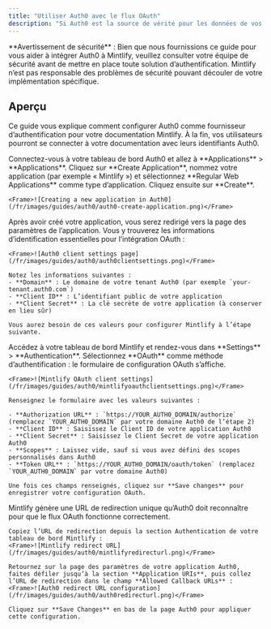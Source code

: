 ```yaml
---
title: "Utiliser Auth0 avec le flux OAuth"
description: "Si Auth0 est la source de vérité pour les données de vos utilisateurs, vous pouvez configurer Mintlify comme application cliente OAuth pour authentifier vos utilisateurs."
---
```


<Note>
  **Avertissement de sécurité** : Bien que nous fournissions ce guide pour vous aider à intégrer Auth0 à Mintlify, veuillez consulter votre équipe de sécurité avant de mettre en place toute solution d’authentification. Mintlify n’est pas responsable des problèmes de sécurité pouvant découler de votre implémentation spécifique.
</Note>

## Aperçu

Ce guide vous explique comment configurer Auth0 comme fournisseur d’authentification pour votre documentation Mintlify. À la fin, vos utilisateurs pourront se connecter à votre documentation avec leurs identifiants Auth0.

<Steps>
  <Step title="Create a Regular Web Application in Auth0">
    Connectez-vous à votre tableau de bord Auth0 et allez à **Applications** > **Applications**. Cliquez sur **Create Application**, nommez votre application (par exemple « Mintlify ») et sélectionnez **Regular Web Applications** comme type d’application. Cliquez ensuite sur **Create**.
    
    <Frame>![Creating a new application in Auth0](/fr/images/guides/auth0/auth0-create-application.png)</Frame>
  </Step>
  <Step title="Get client information">
    Après avoir créé votre application, vous serez redirigé vers la page des paramètres de l’application. Vous y trouverez les informations d’identification essentielles pour l’intégration OAuth :
    
    <Frame>![Auth0 client settings page](/fr/images/guides/auth0/auth0clientsettings.png)</Frame>
    
    Notez les informations suivantes :
    - **Domain** : Le domaine de votre tenant Auth0 (par exemple `your-tenant.auth0.com`)
    - **Client ID** : L’identifiant public de votre application
    - **Client Secret** : La clé secrète de votre application (à conserver en lieu sûr)
    
    Vous aurez besoin de ces valeurs pour configurer Mintlify à l’étape suivante.
  </Step>
  <Step title="Setup Mintlify client">
    Accédez à votre tableau de bord Mintlify et rendez-vous dans **Settings** > **Authentication**. Sélectionnez **OAuth** comme méthode d’authentification : le formulaire de configuration OAuth s’affiche.
    
    <Frame>![Mintlify OAuth client settings](/fr/images/guides/auth0/mintlifyoauthclientsettings.png)</Frame>
    
    Renseignez le formulaire avec les valeurs suivantes :
    
    - **Authorization URL** : `https://YOUR_AUTH0_DOMAIN/authorize` (remplacez `YOUR_AUTH0_DOMAIN` par votre domaine Auth0 de l’étape 2)
    - **Client ID** : Saisissez le Client ID de votre application Auth0
    - **Client Secret** : Saisissez le Client Secret de votre application Auth0
    - **Scopes** : Laissez vide, sauf si vous avez défini des scopes personnalisés dans Auth0
    - **Token URL** : `https://YOUR_AUTH0_DOMAIN/oauth/token` (remplacez `YOUR_AUTH0_DOMAIN` par votre domaine Auth0)
    
    Une fois ces champs renseignés, cliquez sur **Save changes** pour enregistrer votre configuration OAuth.
  </Step>
  <Step title="Configure Callback URL">
    Mintlify génère une URL de redirection unique qu’Auth0 doit reconnaître pour que le flux OAuth fonctionne correctement.
    
    Copiez l’URL de redirection depuis la section Authentication de votre tableau de bord Mintlify :
    <Frame>![Mintlify redirect URL](/fr/images/guides/auth0/mintlifyredirecturl.png)</Frame>
    
    Retournez sur la page des paramètres de votre application Auth0, faites défiler jusqu’à la section **Application URIs**, puis collez l’URL de redirection dans le champ **Allowed Callback URLs** :
    <Frame>![Auth0 redirect URL configuration](/fr/images/guides/auth0/auth0redirecturl.png)</Frame>
    
    Cliquez sur **Save Changes** en bas de la page Auth0 pour appliquer cette configuration.
  </Step>
</Steps>